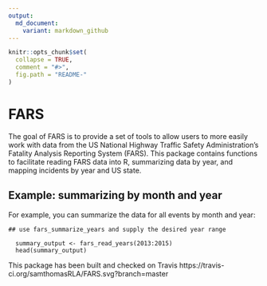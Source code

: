 ```yaml
---
output:
  md_document:
    variant: markdown_github
---
```


<!-- README.md is generated from README.Rmd. Please edit that file -->

```r
knitr::opts_chunk$set(
  collapse = TRUE,
  comment = "#>",
  fig.path = "README-"
)
```

# FARS

The goal of FARS is to provide a set of tools to allow users to more easily work with data from the US National Highway Traffic Safety Administration's Fatality Analysis Reporting System (FARS). This package contains functions to facilitate reading FARS data into R, summarizing data by year, and mapping incidents by year and US state.

## Example: summarizing by month and year

For example, you can summarize the data for all events by month and year:

```summary


## use fars_summarize_years and supply the desired year range

  summary_output <- fars_read_years(2013:2015)
  head(summary_output)

```
This package has been built and checked on Travis https://travis-ci.org/samthomasRLA/FARS.svg?branch=master
